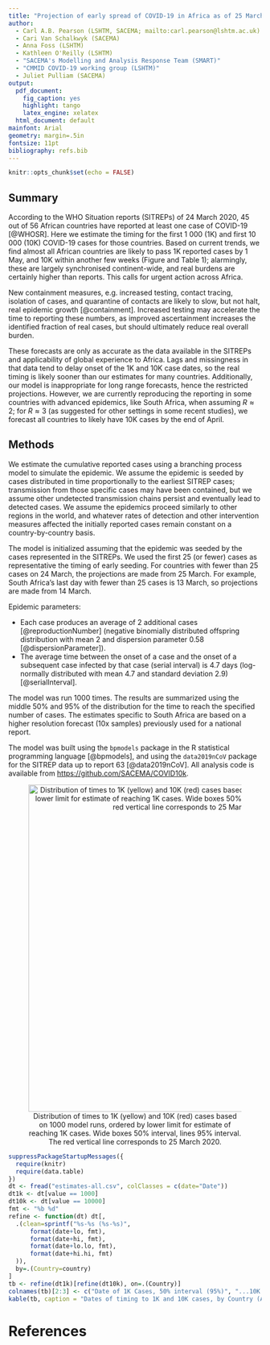 ```yaml
---
title: "Projection of early spread of COVID-19 in Africa as of 25 March 2020"
author:
  - Carl A.B. Pearson (LSHTM, SACEMA; mailto:carl.pearson@lshtm.ac.uk)
  - Cari Van Schalkwyk (SACEMA)
  - Anna Foss (LSHTM)
  - Kathleen O'Reilly (LSHTM)
  - "SACEMA's Modelling and Analysis Response Team (SMART)"
  - "CMMID COVID-19 working group (LSHTM)"
  - Juliet Pulliam (SACEMA)
output: 
  pdf_document:
    fig_caption: yes
    highlight: tango
    latex_engine: xelatex
  html_document: default
mainfont: Arial
geometry: margin=.5in
fontsize: 11pt
bibliography: refs.bib
---
```


```r
knitr::opts_chunk$set(echo = FALSE)
```

## Summary

According to the WHO Situation reports (SITREPs) of 24 March 2020, 45 out of 56 African countries have reported at least one case of COVID-19 [@WHOSR]. Here we estimate the timing for the first 1 000 (1K) and first 10 000 (10K) COVID-19 cases for those countries. Based on current trends, we find almost all African countries are likely to pass 1K reported cases by 1 May, and 10K within another few weeks (Figure and Table 1); alarmingly, these are largely synchronised continent-wide, and real burdens are certainly higher than reports. This calls for urgent action across Africa.

New containment measures, e.g. increased testing, contact tracing, isolation of cases, and quarantine of contacts are likely to slow, but not halt, real epidemic growth [@containment]. Increased testing may accelerate the time to reporting these numbers, as improved ascertainment increases the identified fraction of real cases, but should ultimately reduce real overall burden.

These forecasts are only as accurate as the data available in the SITREPs and applicability of global experience to Africa. Lags and missingness in that data tend to delay onset of the 1K and 10K case dates, so the real timing is likely sooner than our estimates for many countries. Additionally, our model is inappropriate for long range forecasts, hence the restricted projections. However, we are currently reproducing the reporting in some countries with advanced epidemics, like South Africa, when assuming $R\approx 2$; for $R\approx 3$ (as suggested for other settings in some recent studies), we forecast all countries to likely have 10K cases by the end of April.

## Methods

We estimate the cumulative reported cases using a branching process model to simulate the epidemic. We assume the epidemic is seeded by cases distributed in time proportionally to the earliest SITREP cases; transmission from those specific cases may have been contained, but we assume other undetected transmission chains persist and eventually lead to detected cases. We assume the epidemics proceed similarly to other regions in the world, and whatever rates of detection and other intervention measures affected the initially reported cases remain constant on a country-by-country basis.

The model is initialized assuming that the epidemic was seeded by the cases represented in the SITREPs. We used the first 25 (or fewer) cases as representative the timing of early seeding. For countries with fewer than 25 cases on 24 March, the projections are made from 25 March. For example, South Africa's last day with fewer than 25 cases is 13 March, so projections are made from 14 March.

Epidemic parameters:

- Each case produces an average of 2 additional cases [@reproductionNumber] (negative binomially distributed offspring distribution with mean 2 and dispersion parameter 0.58 [@dispersionParameter]).
- The average time between the onset of a case and the onset of a subsequent case infected by that case (serial interval) is 4.7 days (log-normally distributed with mean 4.7 and standard deviation 2.9) [@serialInterval].

The model was run 1000 times. The results are summarized using the middle 50\% and 95\% of the distribution for the time to reach the specified number of cases. The estimates specific to South Africa are based on a higher resolution forecast (10x samples) previously used for a national report.

The model was built using the `bpmodels` package in the R statistical programming language [@bpmodels], and using the `data2019nCoV` package for the SITREP data up to report 63 [@data2019nCoV]. All analysis code is available from [https://github.com/SACEMA/COVID10k](https://github.com/SACEMA/COVID10k).

\pagebreak
<center>

![Distribution of times to 1K (yellow) and 10K (red) cases based on 1000 model runs, ordered by lower limit for estimate of reaching 1K cases. Wide boxes 50% interval, lines 95% interval. The red vertical line corresponds to 25 March 2020.](estimates-all.png){width=650px}

</center>

\clearpage
\pagebreak

```r
suppressPackageStartupMessages({
  require(knitr)
  require(data.table)
})
dt <- fread("estimates-all.csv", colClasses = c(date="Date"))
dt1k <- dt[value == 1000]
dt10k <- dt[value == 10000]
fmt <- "%b %d"
refine <- function(dt) dt[,
  .(clean=sprintf("%s-%s (%s-%s)",
      format(date+lo, fmt),
      format(date+hi, fmt),
      format(date+lo.lo, fmt),
      format(date+hi.hi, fmt)
  )),
  by=.(Country=country)
]
tb <- refine(dt1k)[refine(dt10k), on=.(Country)]
colnames(tb)[2:3] <- c("Date of 1K Cases, 50% interval (95%)", "...10K Cases")
kable(tb, caption = "Dates of timing to 1K and 10K cases, by Country (Alphabetical)")
```

\pagebreak

# References
